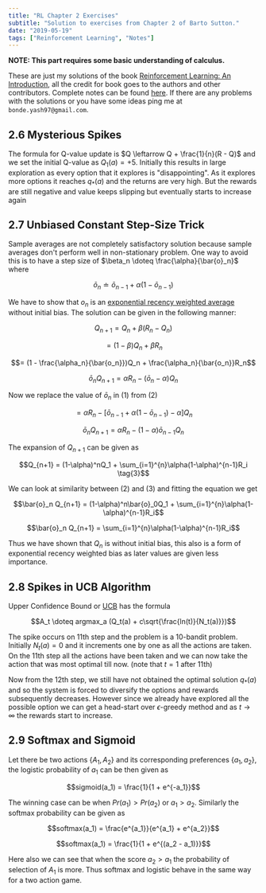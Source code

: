 ```yaml
---
title: "RL Chapter 2 Exercises"
subtitle: "Solution to exercises from Chapter 2 of Barto Sutton."
date: "2019-05-19"
tags: ["Reinforcement Learning", "Notes"]
---
```


**NOTE: This part requires some basic understanding of calculus.**

These are just my solutions of the book [Reinforcement Learning: An Introduction](http://incompleteideas.net/book/the-book-2nd.html), all the credit for book goes to the authors and other contributors. Complete notes can be found [here](./chap2.html). If there are any problems with the solutions or you have some ideas ping me at `bonde.yash97@gmail.com`.

## 2.6 Mysterious Spikes

The formula for Q-value update is $Q \leftarrow Q + \frac{1}{n}(R - Q)$ and we set the initial Q-value as $Q_1(a) = +5$. Initially this results in large exploration as every option that it explores is "disappointing". As it explores more options it reaches $q_*(a)$ and the returns are very high. But the rewards are still negative and value keeps slipping but eventually starts to increase again

## 2.7 Unbiased Constant Step-Size Trick

Sample averages are not completely satisfactory solution because sample averages don't perform well in non-stationary problem. One way to avoid this is to have a step size of $\beta_n \doteq \frac{\alpha}{\bar{o}_n}$ where

$$\bar{o}_n \doteq \bar{o}_{n-1} + \alpha(1 - \bar{o}_{n-1}) \tag{1}$$

We have to show that $o_n$ is an [exponential recency weighted average](./chap2.html#2_5) without initial bias. The solution can be given in the following manner:

$$Q_{n+1} = Q_n + \beta(R_n - Q_n)$$

$$= (1 - \beta)Q_n + \beta R_n$$

$$= (1 - \frac{\alpha_n}{\bar{o_n}})Q_n + \frac{\alpha_n}{\bar{o_n}}R_n$$

$$\bar{o}_n Q_{n+1} = \alpha R_n - (\bar{o}_n - \alpha)Q_n \tag{2}$$

Now we replace the value of $\bar{o}_n$ in $(1)$ from $(2)$

$$= \alpha R_n - \left[\bar{o}_{n-1} + \alpha(1 - \bar{o}_{n-1}) - \alpha \right]Q_n$$

$$\bar{o}_n Q_{n+1} = \alpha R_n - (1 - \alpha)\bar{o}_{n-1}Q_n$$

The expansion of $Q_{n+1}$ can be given as

$$Q_{n+1} = (1-\alpha)^nQ_1 + \sum_{i=1}^{n}\alpha(1-\alpha)^{n-1}R_i \tag{3}$$

We can look at similarity between $(2)$ and $(3)$ and fitting the equation we get

$$\bar{o}_n Q_{n+1} = (1-\alpha)^n\bar{o}_0Q_1 + \sum_{i=1}^{n}\alpha(1-\alpha)^{n-1}R_i$$

$$\bar{o}_n Q_{n+1} = \sum_{i=1}^{n}\alpha(1-\alpha)^{n-1}R_i$$

Thus we have shown that $Q_n$ is without initial bias, this also is a form of exponential recency weighted bias as later values are given less importance.

## 2.8 Spikes in UCB Algorithm

Upper Confidence Bound or [UCB](./chap2.html#2_7) has the formula

$$A_t \doteq argmax_a (Q_t(a) + c\sqrt{\frac{ln(t)}{N_t(a)}})$$

The spike occurs on 11th step and the problem is a 10-bandit problem. Initially $N_t(a) = 0$ and it increments one by one as all the actions are taken. On the 11th step all the actions have been taken and we can now take the action that was most optimal till now. (note that $t = 1$ after 11th)

Now from the 12th step, we still have not obtained the optimal solution $q_*(a)$ and so the system is forced to diversify the options and rewards subsequently decreases. However since we already have explored all the possible option we can get a head-start over $\epsilon$-greedy method and as $t\rightarrow \infty$ the rewards start to increase.

## 2.9 Softmax and Sigmoid

Let there be two actions $\{A_1, A_2\}$ and its corresponding preferences $\{a_1, a_2\}$, the logistic probability of $a_1$ can be then given as

$$sigmoid(a_1) = \frac{1}{1 + e^{-a_1}}$$

The winning case can be when $Pr(a_1) > Pr(a_2)$ or $a_1 > a_2$. Similarly the softmax probability can be given as

$$softmax(a_1) = \frac{e^{a_1}}{e^{a_1} + e^{a_2}}$$

$$softmax(a_1) = \frac{1}{1 + e^{(a_2 - a_1)}}$$

Here also we can see that when the score $a_2 > a_1$ the probability of selection of $A_1$ is more. Thus softmax and logistic behave in the same way for a two action game.
